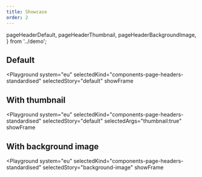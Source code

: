 ```yaml
---
title: Showcase
order: 2
---
```



  pageHeaderDefault,
  pageHeaderThumbnail,
  pageHeaderBackgroundImage,
} from '../demo';

## Default

<Playground
  system="eu"
  selectedKind="components-page-headers-standardised"
  selectedStory="default"
  showFrame
>
  <Html markup={pageHeaderDefault} />
</Playground>

## With thumbnail

<Playground
  system="eu"
  selectedKind="components-page-headers-standardised"
  selectedStory="default"
  selectedArgs="thumbnail:true"
  showFrame
>
  <Html markup={pageHeaderThumbnail} />
</Playground>

## With background image

<Playground
  system="eu"
  selectedKind="components-page-headers-standardised"
  selectedStory="background-image"
  showFrame
>
  <Html markup={pageHeaderBackgroundImage} />
</Playground>
